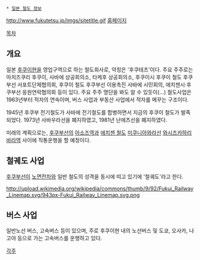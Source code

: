 {{{+1 福井鉄道 / Fukui Railway }}}
 * [[일본 철도 정보]]
http://www.fukutetsu.jp/imgs/sitetitle.gif
[http://www.fukutetsu.jp/ 홈페이지]

[[목차]]
== 개요 ==
일본 [[후쿠이]]현을 영업구역으로 하는 철도회사로, 약칭은 '후쿠테츠'이다. 주요 주주로는 마치즈쿠리 후쿠이, 사바에 상공회의소, 타케후 상공회의소, 후쿠이시 후쿠이 철도 후쿠부선 서포트단체협의회, 후쿠이 철도 후쿠부선 이용촉진 사바에 시민회의, 에치젠시·후쿠부선 응원연락협의회 등이 있다. 주요 주주 명단을 봐도 알 수 있듯이(...) 철도사업은 1963년부터 적자의 연속이며, 버스 사업과 부동산 사업에서 적자를 메꾸는 구조이다.

1945년 후쿠부 전기철도가 사바에 전기철도를 합병하면서 지금의 후쿠이 철도가 발족되었다. 1973년 사바우라선을 폐지하였고, 1981년 난에츠선을 폐지하였다.

미래의 계획으로는, [[후쿠부선]]의 [[아소즈역]]과 [[에치젠 철도]] [[미쿠니아와라선]] [[와시즈카하리바라역]] 사이에 직통운행을 할 예정이다.

== 철궤도 사업 ==
[[후쿠부선]]이 [[노면전차]]와 일반 철도의 성격을 동시에 띠고 있기에 '철궤도'라고 한다.

http://upload.wikimedia.org/wikipedia/commons/thumb/9/92/Fukui_Railway_Linemap.svg/943px-Fukui_Railway_Linemap.svg.png

== 버스 사업 ==
일반노선 버스, 고속버스 등이 있으며, 주로 후쿠이현 내의 노선버스 및 도쿄, 오사카, 나고야 등으로 가는 고속버스를 운행하고 있다.

[[각주]]
